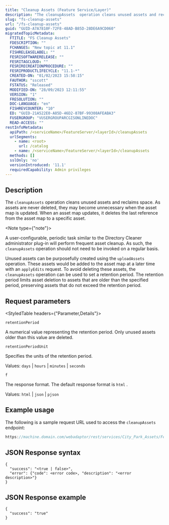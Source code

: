 ```yaml
---
title: "Cleanup Assets (Feature Service/Layer)"
description: "The cleanupAssets  operation cleans unused assets and reclaims space."
slug: "fs-cleanup-assets"
url: "/fs-cleanup-assets"
guid: "GUID-A7A7810F-72F8-48AD-B85D-28DE6A9CD060"
migratedTopicMetadata:
  FTITLE: "FS Cleanup Assets"
  FDESCRIPTION: ""
  FCHANGES: "New topic at 11.1"
  FISHRELEASELABEL: ""
  FESRISOFTWARERELEASE: ""
  FESRITAGCLOUD: ""
  FESRIRECREATIONPROCEDURE: ""
  FESRIPRODUCTLIFECYCLE: "11.1-*"
  CREATED-ON: "01/02/2023 15:58:15"
  FAUTHOR: "sscott"
  FSTATUS: "Released"
  MODIFIED-ON: "28/09/2023 12:11:55"
  VERSION: "1"
  FRESOLUTION: ""
  DOC-LANGUAGE: "en"
  FISHREVCOUNTER: "10"
  ED: "GUID-21A522E0-A85D-46D2-87BF-99308AFEABA3"
  FUSERGROUP: "VUSERGROUPARCGISONLINEDOC"
  READ-ACCESS: ""
restInfoMetadata:
  apiPath: /<serviceName>/FeatureServer/<layerId>/cleanupAssets
  urlSegments:
    - name: <root>
      url: /catalog
    - name: /<serviceName>/FeatureServer/<layerId>/cleanupAssets
  methods: []
  sslOnly: 'no'
  versionIntroduced: '11.1'
  requiredCapability: Admin privileges
---
```


## Description

The `cleanupAssets`  operation cleans unused assets and reclaims space. As assets are never deleted, they may become unnecessary when the asset map is updated. When an asset map updates, it deletes the last reference from the asset map to a specific asset.

<Note type={"note"}>

A user-configurable, periodic task similar to the Directory Cleaner administrator plug-in will perform frequent asset cleanup. As such, the `cleanupAssets`  operation should not need to be invoked on a regular basis.

</Note>

Unused assets can be purposefully created using the `uploadAssets`  operation. These assets would be added to the asset map at a later time with an `applyEdits`  request. To avoid deleting these assets, the `cleanupAssets`  operation can be used to set a retention period. The retention period limits asset deletion to assets that are older than the specified period, preserving assets that do not exceed the retention period.

##  Request parameters

<StyledTable headers={"Parameter,Details"}>

<StyledTableRow>

<StyledTableCell cellStyle="markdown">

`retentionPeriod` 

</StyledTableCell>

<StyledTableCell cellStyle="markdown">

A numerical value representing the retention period. Only unused assets older than this value are deleted.

</StyledTableCell>

</StyledTableRow>

<StyledTableRow>

<StyledTableCell cellStyle="markdown">

`retentionPeriodUnit` 

</StyledTableCell>

<StyledTableCell cellStyle="markdown">

Specifies the units of the retention period.

Values: `days`  \| `hours`  \| `minutes`  \| `seconds` 

</StyledTableCell>

</StyledTableRow>

<StyledTableRow>

<StyledTableCell cellStyle="markdown">

`f` 

</StyledTableCell>

<StyledTableCell cellStyle="markdown">

The response format. The default response format is `html` .

Values: `html`  \| `json`  \| `pjson` 

</StyledTableCell>

</StyledTableRow>

</StyledTable>

## Example usage

The following is a sample request URL used to access the `cleanupAssets`  endpoint:

```javascript
https://machine.domain.com/webadaptor/rest/services/City_Park_Assets/FeatureServer/0/cleanupAssets
```

 

## JSON Response syntax

```other
{
  "success": "<true | false>",
  "error": {"code": <error code>, "description": "<error description>"}   
}

```

 

## JSON Response example

```other
{
  "success": "true"
}

```

 

